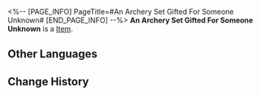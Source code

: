 <%-- [PAGE_INFO]
PageTitle=#An Archery Set Gifted For Someone Unknown#
[END_PAGE_INFO] --%>
{{Item Infobox
|title       = An Archery Set Gifted For Someone Unknown
|id          = 140277
|image       = Item An Archery Set Gifted For Someone Unknown.png
|type        = 
|invCategory = Missions
|rarity      = 3
|effect      = 
|description = An archery set with supreme balance. Surprisingly, it seems to have been completely hand-crafted. No Xianzhou technology was used to create it, and the arrow can't track enemies or automatically make turns.
}}
'''An Archery Set Gifted For Someone Unknown''' is a [[Item]].

==Other Languages==
{{Other Languages
|en   = An Archery Set Gifted For Someone Unknown
|zhs  = 不知赠予何人的弓
|zht  = 不知贈予何人的弓
|ja   = 贈る相手がわからない弓
|ko   = 누구에게 선물한지 모르는 활
|es   = Arco y flechas cuyo destinatario se desconoce
|fr   = Équipement d'archer destiné à une personne inconnue
|ru   = Лук и стрелы для неизвестного
|th   = ธนูและลูกศรที่ไม่รู้ว่าจะส่งให้ใคร
|vi   = Cung Không Biết Dành Tặng Ai
|de   = Ein Bogen, der einer unbekannten Person geschenkt wurde
|id   = Busur Entah untuk Siapa
|pt   = Um Conjunto de Arco e Flecha Presenteado Por um Desconhecido
}}

==Change History==
{{Change History|2.0}}